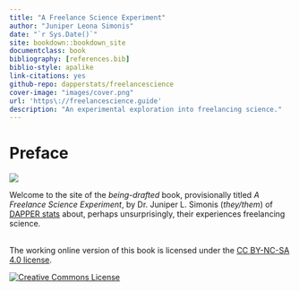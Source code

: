 ```yaml
--- 
title: "A Freelance Science Experiment"
author: "Juniper Leona Simonis"
date: "`r Sys.Date()`"
site: bookdown::bookdown_site
documentclass: book
bibliography: [references.bib]
biblio-style: apalike
link-citations: yes
github-repo: dapperstats/freelancescience
cover-image: "images/cover.png"
url: 'https\://freelancescience.guide'
description: "An experimental exploration into freelancing science."
---
```



# Preface {-}

![](images/cover.png)

Welcome to the site of the *being-drafted* book,
provisionally titled *A Freelance Science Experiment*,
by Dr. Juniper L. Simonis (*they/them*)
of [DAPPER stats](http://dapperstats.com)
about, perhaps unsurprisingly, 
their experiences freelancing science.

<br>
The working online version of this book is licensed under the
[CC BY-NC-SA 4.0 license](http://creativecommons.org/licenses/by-nc-sa/4.0/).

[![Creative Commons License](images/by-nc-sa.png)](http://creativecommons.org/licenses/by-nc-sa/4.0/) 